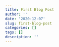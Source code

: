 ```yaml
---
title: First Blog Post
author: ''
date: '2020-12-07'
slug: first-blog-post
categories: []
tags: []
description: ''
---
```


